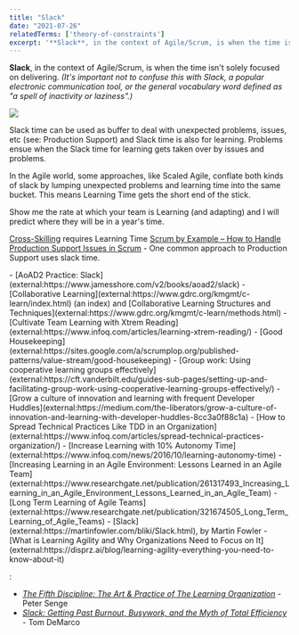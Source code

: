 ```yaml
---
title: "Slack"
date: "2021-07-26"
relatedTerms: ['theory-of-constraints']
excerpt: '**Slack**, in the context of Agile/Scrum, is when the time isn't solely focused on'
---
```


**Slack**, in the context of Agile/Scrum, is when the time isn't solely focused on delivering. _(It's important not to confuse this with Slack, a popular electronic communication tool, or the general vocabulary word defined as "a spell of inactivity or laziness".)_ 

![](src/content/glossary/slack/images/healthy-sprint-small.jpg)

Slack time can be used as buffer to deal with unexpected problems, issues, etc (see: Production Support) and Slack time is also for learning. Problems ensue when the Slack time for learning gets taken over by issues and problems.

In the Agile world, some approaches, like Scaled Agile, conflate both kinds of slack by lumping unexpected problems and learning time into the same bucket. This means Learning Time gets the short end of the stick.

Show me the rate at which your team is Learning (and adapting) and I will predict where they will be in a year's time.

[Cross-Skilling](/blog/how-to-cross-skill-and-grow-t-shaped-team-members) requires Learning Time [Scrum by Example – How to Handle Production Support Issues in Scrum](/blog/scrum-production-support) - One common approach to Production Support uses slack time.

<HighlightBox heading="Resource Links" variant="resourceLinks">
- [AoAD2 Practice: Slack](external:https://www.jamesshore.com/v2/books/aoad2/slack)
- [Collaborative Learning](external:https://www.gdrc.org/kmgmt/c-learn/index.html) (an index) and [Collaborative Learning Structures and Techniques](external:https://www.gdrc.org/kmgmt/c-learn/methods.html)
- [Cultivate Team Learning with Xtrem Reading](external:https://www.infoq.com/articles/learning-xtrem-reading/)
- [Good Housekeeping](external:https://sites.google.com/a/scrumplop.org/published-patterns/value-stream/good-housekeeping)
- [Group work: Using cooperative learning groups effectively](external:https://cft.vanderbilt.edu/guides-sub-pages/setting-up-and-facilitating-group-work-using-cooperative-learning-groups-effectively/)
- [Grow a culture of innovation and learning with frequent Developer Huddles](external:https://medium.com/the-liberators/grow-a-culture-of-innovation-and-learning-with-developer-huddles-8cc3a0f88c1a)
- [How to Spread Technical Practices Like TDD in an Organization](external:https://www.infoq.com/articles/spread-technical-practices-organization/)
- [Increase Learning with 10% Autonomy Time](external:https://www.infoq.com/news/2016/10/learning-autonomy-time)
- [Increasing Learning in an Agile Environment: Lessons Learned in an Agile Team](external:https://www.researchgate.net/publication/261317493_Increasing_Learning_in_an_Agile_Environment_Lessons_Learned_in_an_Agile_Team)
- [Long Term Learning of Agile Teams](external:https://www.researchgate.net/publication/321674505_Long_Term_Learning_of_Agile_Teams)
- [Slack](external:https://martinfowler.com/bliki/Slack.html), by Martin Fowler
- [What is Learning Agility and Why Organizations Need to Focus on It](external:https://disprz.ai/blog/learning-agility-everything-you-need-to-know-about-it)
</HighlightBox>

<HighlightBox heading="Related Books" variant="relatedBooks">:

- [_The Fifth Discipline: The Art & Practice of The Learning Organization_](external:https://www.amazon.ca/Fifth-Discipline-Practice-Learning-Organization-ebook/dp/B000SEIFKK/&tag=notesfromatoo-20) - Peter Senge
- [_Slack: Getting Past Burnout, Busywork, and the Myth of Total Efficiency_](external:https://www.amazon.ca/Slack-Getting-Burnout-Busywork-Efficiency-ebook/dp/B004SOVC2Y/&tag=notesfromatoo-20) - Tom DeMarco
</HighlightBox>
